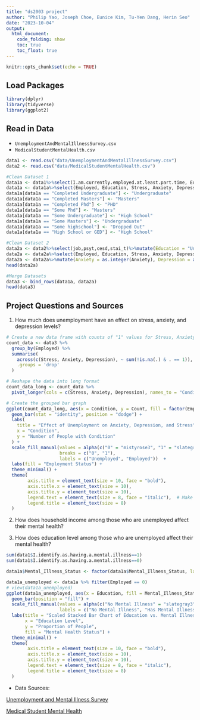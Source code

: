 ```yaml
---
title: "ds2003 project"
author: "Philip Yao, Joseph Choe, Eunice Kim, Tu-Yen Dang, Herin Seo"
date: "2023-10-04"
output: 
  html_document:
    code_folding: show
    toc: true
    toc_float: true
---
```


```r
knitr::opts_chunk$set(echo = TRUE)
```

## Load Packages
```r
library(dplyr)
library(tidyverse)
library(ggplot2)
```

## Read in Data

- ```UnemploymentAndMentalIllnessSurvey.csv```
- ```MedicalStudentMentalHealth.csv```

```r
data1 <- read.csv("data/UnemploymentAndMentalIllnessSurvey.csv")
data2 <- read.csv("data/MedicalStudentMentalHealth.csv")
```



```r

#Clean Dataset 1
data1a <- data1%>%select(I.am.currently.employed.at.least.part.time, Education, Tiredness, Anxiety, Depression,I.identify.as.having.a.mental.illness)%>%mutate(Stress = Tiredness, Employed = I.am.currently.employed.at.least.part.time, Mental_Illness_Status = I.identify.as.having.a.mental.illness)
data1a <- data1a%>%select(Employed, Education, Stress, Anxiety, Depression, Mental_Illness_Status)
data1a[data1a == "Completed Undergraduate"] <- "Undergraduate"
data1a[data1a == "Completed Masters"] <- "Masters"
data1a[data1a == "Completed Phd"] <- "PHD"
data1a[data1a == "Some Phd"] <- "Masters"
data1a[data1a == "Some Undergraduate"] <- "High School"
data1a[data1a == "Some Masters"] <- "Undergraduate"
data1a[data1a == "Some highschool"] <- "Dropped Out"
data1a[data1a == "High School or GED"] <- "High School"

#Clean Dataset 2
data2a <- data2%>%select(job,psyt,cesd,stai_t)%>%mutate(Education = "Undergraduate", Stress = psyt, Anxiety = ifelse(stai_t < 30,0,1), Depression = ifelse(cesd < 16, 0, 1), Employed = job)
data2a <- data2a%>%select(Employed, Education, Stress, Anxiety, Depression)
data2a <- data2a%>%mutate(Anxiety = as.integer(Anxiety), Depression = as.integer(Depression))
head(data2a)

#Merge Datasets
data3 <- bind_rows(data1a, data2a)
head(data3)
```
## Project Questions and Sources

1. How much does unemployment have an effect on stress, anxiety, and depression levels?

```r
# Create a new data frame with counts of "1" values for Stress, Anxiety, and Depression
count_data <- data3 %>%
  group_by(Employed) %>%
  summarise(
    across(c(Stress, Anxiety, Depression), ~ sum(!is.na(.) & . == 1)),
    .groups = 'drop'
  )

# Reshape the data into long format
count_data_long <- count_data %>%
  pivot_longer(cols = c(Stress, Anxiety, Depression), names_to = "Condition", values_to = "Count")

# Create the grouped bar graph
ggplot(count_data_long, aes(x = Condition, y = Count, fill = factor(Employed))) +
  geom_bar(stat = "identity", position = "dodge") +
  labs(
    title = "Effect of Unemployment on Anxiety, Depression, and Stress",
    x = "Condition",
    y = "Number of People with Condition"
  ) +
  scale_fill_manual(values = alpha(c("0" = "mistyrose3", "1" = "slategray3"), alpha = 0.7),  # alpha = transparency in color
                    breaks = c("0", "1"),
                    labels = c("Unemployed", "Employed"))  +
  labs(fill = "Employment Status") +
  theme_minimal() +
  theme(
        axis.title = element_text(size = 10, face = "bold"),
        axis.title.x = element_text(size = 10),
        axis.title.y = element_text(size = 10),
        legend.text = element_text(size = 8, face = "italic"),  # Make legend labels bold
        legend.title = element_text(size = 8)
  )
```

2. How does household income among those who are unemployed affect their mental health?

3. How does education level among those who are unemployed affect their mental health?
```r
sum(data1$I.identify.as.having.a.mental.illness==1)
sum(data1$I.identify.as.having.a.mental.illness==0)

data1a$Mental_Illness_Status <- factor(data1a$Mental_Illness_Status, labels = c("No Mental Illness", "Has Mental Illness"))

data1a_unemployed <- data1a %>% filter(Employed == 0)
# view(data1a_unemployed)
ggplot(data1a_unemployed, aes(x = Education, fill = Mental_Illness_Status)) +
  geom_bar(position = "fill") +
  scale_fill_manual(values = alpha(c("No Mental Illness" = "slategray3", "Has Mental Illness" = "mistyrose3"), alpha = 0.7),
                    labels = c("No Mental Illness", "Has Mental Illness")) +
  labs(title = "Scaled Stacked Bar Chart of Education vs. Mental Illness Among Unemployed People",
       x = "Education Level",
       y = "Proportion of People",
       fill = "Mental Health Status") +
  theme_minimal() + 
  theme(
        axis.title = element_text(size = 10, face = "bold"),
        axis.title.x = element_text(size = 10),
        axis.title.y = element_text(size = 10),
        legend.text = element_text(size = 8, face = "italic"),
        legend.title = element_text(size = 8)
  )
```

- Data Sources:

[Unemployment and Mental Illness Survey](https://www.kaggle.com/datasets/michaelacorley/unemployment-and-mental-illness-survey)

[Medical Student Mental Health](https://www.kaggle.com/datasets/thedevastator/medical-student-mental-health?select=Data+Carrard+et+al.+2022+MedTeach.csv)
